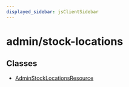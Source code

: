```yaml
---
displayed_sidebar: jsClientSidebar
---
```



# admin/stock-locations

## Classes

- [AdminStockLocationsResource](../admin_stock_locations/classes/admin_stock_locations.AdminStockLocationsResource.mdx)
